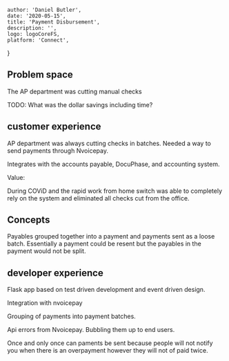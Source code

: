 
    author: 'Daniel Butler',
    date: '2020-05-15',
    title: 'Payment Disbursement',
    description: '',
    logo: logoCoreFS,
    platform: 'Connect',
}


## Problem space 

The AP department was cutting manual checks

TODO: What was the dollar savings including time?

## customer experience
AP department was always cutting checks in batches. Needed a way to send payments through Nvoicepay. 

Integrates with the accounts payable, DocuPhase, and accounting system. 

Value:

During COViD and the rapid work from home switch was able to completely rely on the system and eliminated all checks cut from the office. 

## Concepts
Payables grouped together into a payment and payments sent as a loose batch. Essentially a payment could be resent but the payables in the payment would not be split. 



## developer experience

Flask app based on test driven development and event driven design. 

Integration with nvoicepay

Grouping of payments into payment batches. 

Api errors from Nvoicepay. Bubbling them up to end users. 

Once and only once can paments be sent because people will not notify you when there is an overpayment however they will not of paid twice. 
